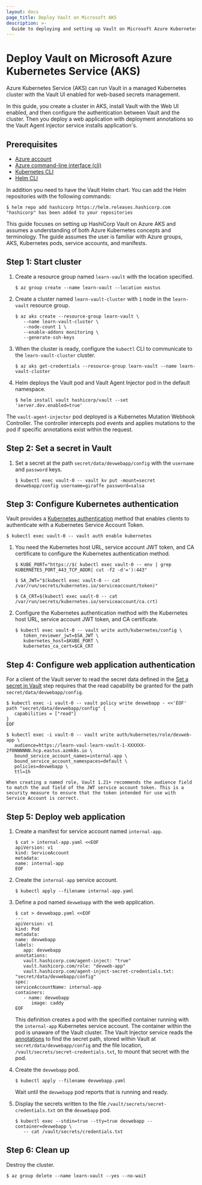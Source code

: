 ```yaml
---
layout: docs
page_title: Deploy Vault on Microsoft AKS
description: >-
  Guide to deploying and setting up Vault on Microsoft Azure Kubernetes Service (AKS).
---
```


# Deploy Vault on Microsoft Azure Kubernetes Service (AKS)

Azure Kubernetes Service (AKS) can run Vault in a managed Kubernetes cluster with the Vault UI enabled for web-based secrets management.

In this guide, you create a cluster in AKS, install Vault with the Web UI enabled, and then configure the authentication between Vault and the cluster. Then you deploy a web application with deployment annotations so the Vault Agent injector service installs application's.

## Prerequisites

- [Azure account](https://azure.microsoft.com/en-us/account/) 
- [Azure command-line interface (cli)](https://docs.microsoft.com/en-us/cli/azure/)
- [Kubernetes CLI](https://kubernetes.io/docs/tasks/tools/install-kubectl/)
- [Helm CLI](https://helm.sh/docs/helm/)

In addition you need to have the Vault Helm chart. You can add the Helm repositories with the following commands:

```shell-session
$ helm repo add hashicorp https://helm.releases.hashicorp.com
"hashicorp" has been added to your repositories
```

This guide focuses on setting up HashiCorp Vault on Azure AKS and assumes a understanding of both Azure Kubernetes concepts and terminology.  The guide assumes the user is familiar with Azure groups, AKS, Kubernetes pods, service accounts, and manifests.  

## Step 1: Start cluster

1. Create a resource group named `learn-vault` with the location specified.

   ```shell-session
   $ az group create --name learn-vault --location eastus
   ```

1. Create a cluster named `learn-vault-cluster` with `1` node in the `learn-vault`
resource group.

   ```shell-session
   $ az aks create --resource-group learn-vault \
      --name learn-vault-cluster \
      --node-count 1 \
      --enable-addons monitoring \
      --generate-ssh-keys
   ```

1. When the cluster is ready, configure the `kubectl` CLI to communicate to the `learn-vault-cluster` cluster.

   ```shell-session
   $ az aks get-credentials --resource-group learn-vault --name learn-vault-cluster
   ```

1. Helm deploys the Vault pod and Vault Agent Injector pod in the default namespace.

   ```shell-session
   $ helm install vault hashicorp/vault --set 'server.dev.enabled=true'
   ```

The `vault-agent-injector` pod deployed is a Kubernetes Mutation Webhook Controller. The controller intercepts pod events and applies mutations to the pod if specific annotations exist within the request.

## Step 2: Set a secret in Vault

1. Set a secret at the path `secret/data/devwebapp/config` with the `username` and `password` keys.

   ```shell-session
   $ kubectl exec vault-0 -- vault kv put -mount=secret devwebapp/config username=giraffe password=salsa
   ```

## Step 3: Configure Kubernetes authentication

Vault provides a [Kubernetes authentication](/vault/docs/auth/kubernetes) method that enables clients to authenticate with a Kubernetes Service Account Token.

   ```shell-session
   $ kubectl exec vault-0 -- vault auth enable kubernetes
   ```

1. You need the Kubernetes host URL, service account JWT token, and CA certificate to configure the Kubernetes authentication method.

   ```shell-session
   $ KUBE_PORT="https://$( kubectl exec vault-0 -- env | grep KUBERNETES_PORT_443_TCP_ADDR| cut -f2 -d'='):443"
   ```

   ```shell-session
   $ SA_JWT="$(kubectl exec vault-0 -- cat /var/run/secrets/kubernetes.io/serviceaccount/token)"
   ```

   ```shell-session
   $ CA_CRT=$(kubectl exec vault-0 -- cat /var/run/secrets/kubernetes.io/serviceaccount/ca.crt)
   ```
1. Configure the Kubernetes authentication method with the Kubernetes host URL, service account JWT token, and CA certificate.

   ```shell-session
   $ kubectl exec vault-0 -- vault write auth/kubernetes/config \
      token_reviewer_jwt=$SA_JWT \
      kubernetes_host=$KUBE_PORT \
      kubernetes_ca_cert=$CA_CRT
   ```
   
## Step 4: Configure web application authentication

For a client of the Vault server to read the secret data defined in the [Set a secret in Vault](#set-a-secret-in-vault) step requires that the read capability be granted for the path `secret/data/devwebapp/config`.

   ```shell-session
   $ kubectl exec -i vault-0 -- vault policy write devwebapp - <<'EOF'
   path "secret/data/devwebapp/config" {
      capabilities = ["read"]
   }
   EOF
   ```
   
   ```shell-session
   $ kubectl exec -i vault-0 -- vault write auth/kubernetes/role/devweb-app \
      audience=https://learn-vaul-learn-vault-1-XXXXXX-2f0NNNNNN.hcp.eastus.azmk8s.io \
      bound_service_account_names=internal-app \
      bound_service_account_namespaces=default \
      policies=devwebapp \
      ttl=1h
   ```

   <Note title='Audience field and the service account JWT'>

    When creating a named role, Vault 1.21+ recommends the audience field to match the aud field of the JWT service account token. This is a security measure to ensure that the token intended for use with Service Account is correct.

   </Note>

## Step 5: Deploy web application

1. Create a manifest for service account named `internal-app`.

   ```shell-session
   $ cat > internal-app.yaml <<EOF
   apiVersion: v1
   kind: ServiceAccount
   metadata:
   name: internal-app
   EOF
   ```

1. Create the `internal-app` service account.

   ```shell-session
   $ kubectl apply --filename internal-app.yaml
   ```

1. Define a pod named `devwebapp` with the web application.

   ```shell-session
   $ cat > devwebapp.yaml <<EOF
   ---
   apiVersion: v1
   kind: Pod
   metadata:
   name: devwebapp
   labels:
      app: devwebapp
   annotations:
      vault.hashicorp.com/agent-inject: "true"
      vault.hashicorp.com/role: "devweb-app"
      vault.hashicorp.com/agent-inject-secret-credentials.txt: "secret/data/devwebapp/config"
   spec:
   serviceAccountName: internal-app
   containers:
      - name: devwebapp
         image: caddy
   EOF
   ```

   This definition creates a pod with the specified container running with the `internal-app` Kubernetes service account. The container within the pod is    unaware of the Vault cluster. The Vault Injector service reads the [annotations](/vault/docs/platform/k8s/injector#annotations)
   to find the secret path, stored within Vault at `secret/data/devwebapp/config` and the file location, `/vault/secrets/secret-credentials.txt`, to mount that secret with the pod.

1. Create the `devwebapp` pod.

   ```shell-session
   $ kubectl apply --filename devwebapp.yaml
   ```

   Wait until the `devwebapp` pod reports that is running and ready.

1. Display the secrets written to the file `/vault/secrets/secret-credentials.txt`
on the `devwebapp` pod.

   ```shell-session
   $ kubectl exec --stdin=true --tty=true devwebapp --container=devwebapp \
      -- cat /vault/secrets/credentials.txt
   ```

## Step 6: Clean up

Destroy the cluster.

```shell-session
$ az group delete --name learn-vault --yes --no-wait
```